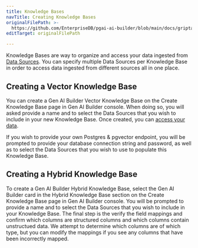 ```yaml
---
title: Knowledge Bases
navTitle: Creating Knowledge Bases
originalFilePath: >-
  https://github.com/EnterpriseDB/pgai-ai-builder/blob/main/docs/griptape-cloud/knowledge-bases/create-knowledge-base.md
editTarget: originalFilePath

---
```


Knowledge Bases are way to organize and access your data ingested from [Data Sources](/edb-postgres-ai/1.2/ai-factory/gen-ai/agent-studio/reference/data-sources/create-data-source/). You can specify multiple Data Sources per Knowledge Base in order to access data ingested from different sources all in one place.

## Creating a Vector Knowledge Base

You can create a Gen AI Builder Vector Knowledge Base on the Create Knowledge Base page in Gen AI Builder console. When doing so, you will asked provide a name and to select the Data Sources that you wish to include in your new Knowledge Base. Once created, you can [access your data](accessing-data.mdx).

If you wish to provide your own Postgres & pgvector endpoint, you will be prompted to provide your database connection string and password, as well as to select the Data Sources that you wish to use to populate this Knowledge Base.

## Creating a Hybrid Knowledge Base

To create a Gen AI Builder Hybrid Knowledge Base, select the Gen AI Builder card in the Hybrid Knowledge Base section on the Create Knowledge Base page in Gen AI Builder console. You will be prompted to provide a name and to select the Data Sources that you wish to include in your Knowledge Base. The final step is the verify the field mappings and confirm which columns are structured columns and which columns contain unstructued data. We attempt to determine which columns are of which type, but you can modify the mappings if you see any columns that have been incorrectly mapped.
